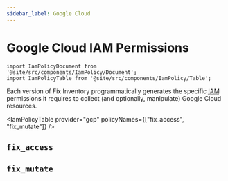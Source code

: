 ```yaml
---
sidebar_label: Google Cloud
---
```


# Google Cloud IAM Permissions

```mdx-code-block
import IamPolicyDocument from '@site/src/components/IamPolicy/Document';
import IamPolicyTable from '@site/src/components/IamPolicy/Table';
```

Each version of Fix Inventory programmatically generates the specific <abbr title="Identity and Access Management">IAM</abbr> permissions it requires to collect (and optionally, manipulate) Google Cloud resources.

<IamPolicyTable provider="gcp" policyNames={["fix_access", "fix_mutate"]} />

## `fix_access`

<IamPolicyDocument provider="gcp" policyName="fix_access" />

## `fix_mutate`

<IamPolicyDocument provider="gcp" policyName="fix_mutate" />
